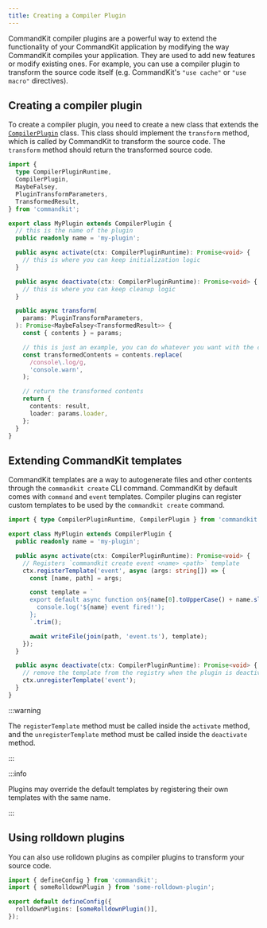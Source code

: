 ```yaml
---
title: Creating a Compiler Plugin
---
```


CommandKit compiler plugins are a powerful way to extend the
functionality of your CommandKit application by modifying the way
CommandKit compiles your application. They are used to add new
features or modify existing ones. For example, you can use a compiler
plugin to transform the source code itself (e.g. CommandKit's
`"use cache"` or `"use macro"` directives).

## Creating a compiler plugin

To create a compiler plugin, you need to create a new class that
extends the
[`CompilerPlugin`](../../api-reference/commandkit/classes/compiler-plugin.mdx)
class. This class should implement the `transform` method, which is
called by CommandKit to transform the source code. The `transform`
method should return the transformed source code.

```ts title="my-compiler-plugin.ts"
import {
  type CompilerPluginRuntime,
  CompilerPlugin,
  MaybeFalsey,
  PluginTransformParameters,
  TransformedResult,
} from 'commandkit';

export class MyPlugin extends CompilerPlugin {
  // this is the name of the plugin
  public readonly name = 'my-plugin';

  public async activate(ctx: CompilerPluginRuntime): Promise<void> {
    // this is where you can keep initialization logic
  }

  public async deactivate(ctx: CompilerPluginRuntime): Promise<void> {
    // this is where you can keep cleanup logic
  }

  public async transform(
    params: PluginTransformParameters,
  ): Promise<MaybeFalsey<TransformedResult>> {
    const { contents } = params;

    // this is just an example, you can do whatever you want with the contents
    const transformedContents = contents.replace(
      /console\.log/g,
      'console.warn',
    );

    // return the transformed contents
    return {
      contents: result,
      loader: params.loader,
    };
  }
}
```

## Extending CommandKit templates

CommandKit templates are a way to autogenerate files and other
contents through the `commandkit create` CLI command. CommandKit by
default comes with `command` and `event` templates. Compiler plugins
can register custom templates to be used by the `commandkit create`
command.

```ts title="my-compiler-plugin.ts"
import { type CompilerPluginRuntime, CompilerPlugin } from 'commandkit';

export class MyPlugin extends CompilerPlugin {
  public readonly name = 'my-plugin';

  public async activate(ctx: CompilerPluginRuntime): Promise<void> {
    // Registers `commandkit create event <name> <path>` template
    ctx.registerTemplate('event', async (args: string[]) => {
      const [name, path] = args;

      const template = `
      export default async function on${name[0].toUpperCase() + name.slice(1)}() {
        console.log('${name} event fired!');
      };
      `.trim();

      await writeFile(join(path, 'event.ts'), template);
    });
  }

  public async deactivate(ctx: CompilerPluginRuntime): Promise<void> {
    // remove the template from the registry when the plugin is deactivated
    ctx.unregisterTemplate('event');
  }
}
```

:::warning

The `registerTemplate` method must be called inside the `activate`
method, and the `unregisterTemplate` method must be called inside the
`deactivate` method.

:::

:::info

Plugins may override the default templates by registering their own
templates with the same name.

:::

## Using rolldown plugins

You can also use rolldown plugins as compiler plugins to transform
your source code.

```ts title="commandkit.config.ts"
import { defineConfig } from 'commandkit';
import { someRolldownPlugin } from 'some-rolldown-plugin';

export default defineConfig({
  rolldownPlugins: [someRolldownPlugin()],
});
```
